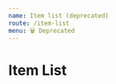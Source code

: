 ```yaml
---
name: Item list (deprecated)
route: /item-list
menu: 🗑️ Deprecated
---
```



# Item List

<Playground>
  <ItemList
    title="My documents"
    items={[
      {
        label: 'Document n°1',
        url: 'https://www.google.fr',
      },
      {
        label: 'Document n°2',
        url: '/homepage',
      },
      {
        label: 'Document n°3',
      },
    ]}
  />
</Playground>
